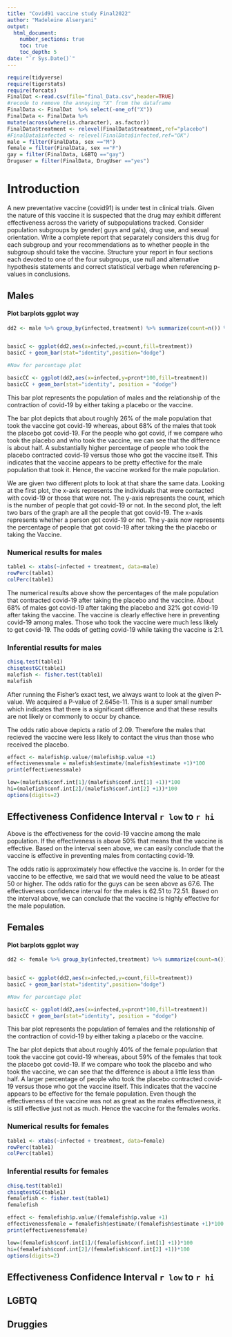 ```yaml
---
title: "Covid91 vaccine study Final2022"
author: "Madeleine Alseryani"
output: 
  html_document:
    number_sections: true
    toc: true
    toc_depth: 5
date: "`r Sys.Date()`" 
---
```


```r
require(tidyverse)
require(tigerstats)
require(forcats)
FinalDat <-read.csv(file="final_Data.csv",header=TRUE)
#recode to remove the annoying "X" from the dataframe
FinalData <- FinalDat  %>% select(-one_of("X"))
FinalData <- FinalData %>%
mutate(across(where(is.character), as.factor))
FinalData$treatment <- relevel(FinalData$treatment,ref="placebo")
#FinalData$infected <- relevel(FinalData$infected,ref="OK")
male = filter(FinalData, sex =="M")
female = filter(FinalData, sex =="F")
gay = filter(FinalData, LGBTQ =="gay")
Druguser = filter(FinalData, DrugUser =="yes")
```

# Introduction

A new  preventative vaccine (covid91) is under test in clinical trials. Given the nature of this vaccine it is suspected that the drug may exhibit different effectiveness across the variety of subpopulations tracked. Consider population subgroups by gender( guys and gals), drug use, and sexual orientation. Write a complete report that separately considers this drug for each subgroup and your recommendations as to whether people in the subgroup should take the vaccine. Structure your report in four sections each devoted to one of the four subgroups, use null and alternative hypothesis statements and correct statistical verbage when referencing p-values in conclusions.


## Males


#### Plot barplots ggplot way

```r
dd2 <- male %>% group_by(infected,treatment) %>% summarize(count=n()) %>% mutate(prcnt=count/sum(count))


basicC <- ggplot(dd2,aes(x=infected,y=count,fill=treatment))
basicC + geom_bar(stat="identity",position="dodge")

#Now for percentage plot

basicCC <- ggplot(dd2,aes(x=infected,y=prcnt*100,fill=treatment)) 
basicCC + geom_bar(stat="identity", position = "dodge")
```

This bar plot represents the population of males and the relationship of the contraction of covid-19 by either taking a placebo or the vaccine.

The bar plot depicts that about roughly 26% of the male population that took the vaccine got covid-19 whereas, about 68% of the males that took the placebo got covid-19. For the people who got covid, if we compare who took the placebo and who took the vaccine, we can see that the difference is about half. A substantially higher percentage of people who took the placebo contracted covid-19 versus those who got the vaccine itself. This indicates that the
vaccine appears to be pretty effective for the male population that took it. Hence, the vaccine worked for the male population.

We are given two different plots to look at that share the same data. Looking at the first plot, the x-axis represents the individuals that were contacted with covid-19 or those that were not. The y-axis represents the count, which is the number of people that got covid-19 or not. In the second plot, the left two bars of the graph are all the people that got covid-19. The x-axis represents whether a person got covid-19 or not. The y-axis now represents the percentage of people that got covid-19 after taking the the placebo or taking the Vaccine. 


### Numerical results for males

```r
table1 <- xtabs(~infected + treatment, data=male)
rowPerc(table1)
colPerc(table1)
```

The numerical results above show the percentages of the male population that contracted covid-19 after taking the placebo and the vaccine. About 68% of males got covid-19 after taking the placebo and 32% got covid-19 after taking the vaccine. The vaccine is clearly effective here in preventing covid-19 among males. Those who took the vaccine were much less likely to get covid-19. The odds of getting covid-19 while taking the vaccine is 2:1.

### Inferential results for males


```r
chisq.test(table1)
chisqtestGC(table1)
malefish <- fisher.test(table1)
malefish
```

After running the Fisher's exact test, we always want to look at the given P-value. We acquired a P-value of 2.645e-11. This is a super small number which indicates that there is a significant difference and that these results are not likely or commonly to occur by chance. 

The odds ratio above depicts a ratio of 2.09. Therefore the males that recieved the vaccine were less likely to contact the virus than those who received the placebo.

```r
effect <- malefish$p.value/(malefish$p.value +1)
effectivenessmale = malefish$estimate/(malefish$estimate +1)*100
print(effectivenessmale)
```

```r
low=(malefish$conf.int[1]/(malefish$conf.int[1] +1))*100
hi=(malefish$conf.int[2]/(malefish$conf.int[2] +1))*100
options(digits=2)
```

## Effectiveness Confidence Interval `r low`  to `r hi`

Above is the effectiveness for the covid-19 vaccine among the male population. If the effectiveness is above 50% that means that the vaccine is effective. Based on the interval seen above, we can easily conclude that the vaccine is effective in preventing males from contacting covid-19. 

The odds ratio is approximately how effective the vaccine is. In order for the vaccine to be effective, we said that we would need the value to be atleast 50 or higher. The odds ratio for the guys can be seen above as 67.6. The effectiveness confidence interval for the males is 62.51 to 72.51. Based on the interval above, we can conclude that the vaccine is highly effective for the male population.

## Females

#### Plot barplots ggplot way

```r
dd2 <- female %>% group_by(infected,treatment) %>% summarize(count=n()) %>% mutate(prcnt=count/sum(count))


basicC <- ggplot(dd2,aes(x=infected,y=count,fill=treatment))
basicC + geom_bar(stat="identity",position="dodge")

#Now for percentage plot

basicCC <- ggplot(dd2,aes(x=infected,y=prcnt*100,fill=treatment)) 
basicCC + geom_bar(stat="identity", position = "dodge")
```

This bar plot represents the population of females and the relationship of the contraction of covid-19 by either taking a placebo or the vaccine.

The bar plot depicts that about roughly 40% of the female population that took the vaccine got covid-19 whereas, about 59% of the females that took the placebo got covid-19. If we compare who took the placebo and who took the vaccine, we can see that the difference is about a little less than half. A larger percentage of people who took the placebo contracted covid-19 versus those who got the vaccine itself. This indicates that the vaccine appears to be effective for the female population. Even though the effectiveness of the vaccine was not as great as the males effectiveness, it is still effective just not as much. Hence the vaccine for the females works.


### Numerical results for females

```r
table1 <- xtabs(~infected + treatment, data=female)
rowPerc(table1)
colPerc(table1)
```


### Inferential results for females

```r
chisq.test(table1)
chisqtestGC(table1)
femalefish <- fisher.test(table1)
femalefish
```



```r
effect <- femalefish$p.value/(femalefish$p.value +1)
effectivenessfemale = femalefish$estimate/(femalefish$estimate +1)*100
print(effectivenessfemale)
```



```r
low=(femalefish$conf.int[1]/(femalefish$conf.int[1] +1))*100
hi=(femalefish$conf.int[2]/(femalefish$conf.int[2] +1))*100
options(digits=2)
```

## Effectiveness Confidence Interval `r low`  to `r hi`







## LGBTQ



## Druggies

